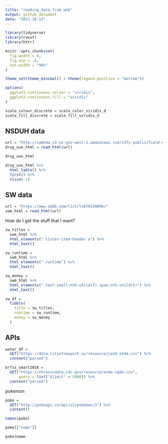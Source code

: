 ```yaml
---
title: "reading_data_from_web"
output: github_document
date: "2022-10-13"
---
```


```r
library(tidyverse)
library(rvest)
library(httr)

knitr::opts_chunk$set(
  fig.width = 6,
  fig.asp = .6,
  out.width = "90%"
)

theme_set(theme_minimal() + theme(legend.position = "bottom"))

options(
  ggplot2.continuous.colour = "viridis",
  ggplot2.continuous.fill = "viridis"
)

scale_colour_discrete = scale_color_viridis_d
scale_fill_discrete = scale_fill_viridis_d
```

## NSDUH data
```r
url = "http://samhda.s3-us-gov-west-1.amazonaws.com/s3fs-public/field-uploads/2k15StateFiles/NSDUHsaeShortTermCHG2015.htm"
drug_use_html = read_html(url)

drug_use_html
```

```r
drug_use_html %>%
  html_table() %>%
  first() %>%
  slice(-1)
```

## SW data

```r
url = "https://www.imdb.com/list/ls070150896/"
swm_html = read_html(url)
```

How do I get the stuff that I want?

```r
sw_titles = 
  swm_html %>%
  html_elements(".lister-item-header a") %>%
  html_text()

sw_runtime = 
  swm_html %>%
  html_elements(".runtime") %>%
  html_text()

sw_money = 
  swm_html %>%
  html_elements(".text-small:nth-child(7) span:nth-child(5)") %>%
  html_text()

sw_df = 
  tibble(
    title = sw_titles,
    runtime = sw_runtime,
    money = sw_money
  )
```


## APIs

```r
water_df = 
  GET("https://data.cityofnewyork.us/resource/ia2d-e54m.csv") %>% 
  content("parsed")
```

```r
brfss_smart2010 = 
  GET("https://chronicdata.cdc.gov/resource/acme-vg9e.csv",
      query = list("$limit" = 5000)) %>% 
  content("parsed")
```

pokemon 
```r
poke = 
  GET("http://pokeapi.co/api/v2/pokemon/1") %>%
  content()

names(poke)

poke[["name"]]

poke$name
```



